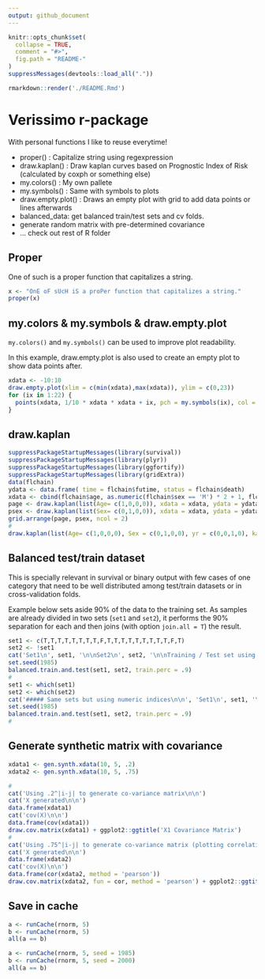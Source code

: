 ```yaml
---
output: github_document
---
```


<!-- README.md is generated from README.Rmd. Please edit that file -->

```r
knitr::opts_chunk$set(
  collapse = TRUE,
  comment = "#>",
  fig.path = "README-"
)
suppressMessages(devtools::load_all("."))
```

```r
rmarkdown::render('./README.Rmd')
```


# Verissimo r-package

With personal functions I like to reuse everytime!

- proper() : Capitalize string using regexpression
- draw.kaplan() : Draw kaplan curves based on Prognostic Index of Risk (calculated by coxph or something else)
- my.colors() : My own pallete
- my.symbols() : Same with symbols to plots
- draw.empty.plot() : Draws an empty plot with grid to add data points or lines afterwards
- balanced_data: get balanced train/test sets and cv folds.
- generate random matrix with pre-determined covariance
- ... check out rest of R folder

## Proper

One of such is a proper function that capitalizes a string.

```r
x <- "OnE oF sUcH iS a proPer function that capitalizes a string."
proper(x)
```

## my.colors & my.symbols & draw.empty.plot

`my.colors()` and `my.symbols()` can be used to improve plot readability.

In this example, draw.empty.plot is also used to create an empty plot to show data points after.

```r
xdata <- -10:10
draw.empty.plot(xlim = c(min(xdata),max(xdata)), ylim = c(0,23))
for (ix in 1:22) {
  points(xdata, 1/10 * xdata * xdata + ix, pch = my.symbols(ix), col = my.colors(ix), cex = .9)
}
```

## draw.kaplan

```r
suppressPackageStartupMessages(library(survival))
suppressPackageStartupMessages(library(plyr))
suppressPackageStartupMessages(library(ggfortify))
suppressPackageStartupMessages(library(gridExtra))
data(flchain)
ydata <- data.frame( time = flchain$futime, status = flchain$death)
xdata <- cbind(flchain$age, as.numeric(flchain$sex == 'M') * 2 + 1, flchain$sample.yr, flchain$kappa)
page <- draw.kaplan(list(Age= c(1,0,0,0)), xdata = xdata, ydata = ydata)$plot
psex <- draw.kaplan(list(Sex= c(0,1,0,0)), xdata = xdata, ydata = ydata)$plot
grid.arrange(page, psex, ncol = 2)
#
draw.kaplan(list(Age= c(1,0,0,0), Sex = c(0,1,0,0), yr = c(0,0,1,0), kappa = c(0,0,0,1)), xdata = xdata, ydata = ydata)$plot
```

## Balanced test/train dataset

This is specially relevant in survival or binary output with few cases of one category that need to be well distributed among test/train datasets or in cross-validation folds.

Example below sets aside 90% of the data to the training set. As samples are already divided in two sets (`set1` and `set2`), it performs the 90% separation for each and then joins (with option `join.all = T`) the result.

```r
set1 <- c(T,T,T,T,T,T,T,T,F,T,T,T,T,T,T,T,T,T,F,T)
set2 <- !set1
cat('Set1\n', set1, '\n\nSet2\n', set2, '\n\nTraining / Test set using logical indices\n\n')
set.seed(1985)
balanced.train.and.test(set1, set2, train.perc = .9)
#
set1 <- which(set1)
set2 <- which(set2)
cat('##### Same sets but using numeric indices\n\n', 'Set1\n', set1, '\n\nSet2\n', set2, '\n\nTraining / Test set using numeric indices\n')
set.seed(1985)
balanced.train.and.test(set1, set2, train.perc = .9)
#
```

## Generate synthetic matrix with covariance

```r
xdata1 <- gen.synth.xdata(10, 5, .2)
xdata2 <- gen.synth.xdata(10, 5, .75)
```

```r
#
cat('Using .2^|i-j| to generate co-variance matrix\n\n')
cat('X generated\n\n')
data.frame(xdata1)
cat('cov(X)\n\n')
data.frame(cov(xdata1))
draw.cov.matrix(xdata1) + ggplot2::ggtitle('X1 Covariance Matrix')
#
cat('Using .75^|i-j| to generate co-variance matrix (plotting correlation)\n\n')
cat('X generated\n\n')
data.frame(xdata2)
cat('cov(X)\n\n')
data.frame(cor(xdata2, method = 'pearson'))
draw.cov.matrix(xdata2, fun = cor, method = 'pearson') + ggplot2::ggtitle('X2 Pearson Correlation Matrix')
```

## Save in cache

```r
a <- runCache(rnorm, 5)
b <- runCache(rnorm, 5)
all(a == b)
```

```r
a <- runCache(rnorm, 5, seed = 1985)
b <- runCache(rnorm, 5, seed = 2000)
all(a == b)
```


